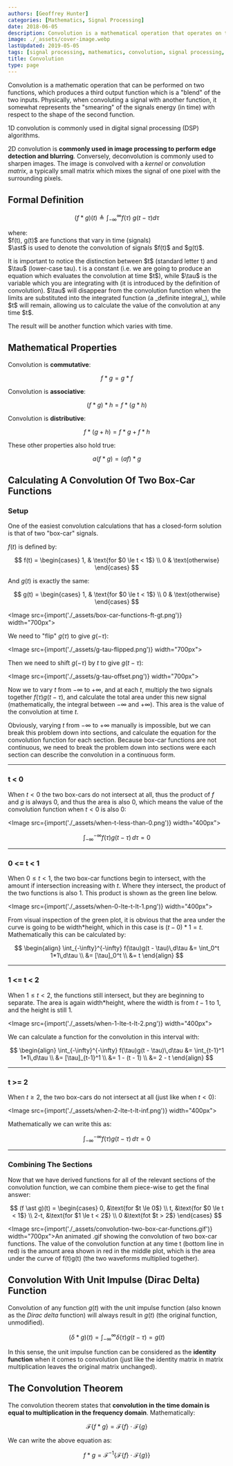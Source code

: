 ```yaml
---
authors: [Geoffrey Hunter]
categories: [Mathematics, Signal Processing]
date: 2018-06-05
description: Convolution is a mathematical operation that operates on two functions and produces a third output function. 1D convolution is commonly used in digital signal processing (DSP) algorithms, while 2D convolution is commonly used in image processing to perform edge detection and blurring. Conversely, deconvolution is commonly used to sharpen images.
image: ./_assets/cover-image.webp
lastUpdated: 2019-05-05
tags: [signal processing, mathematics, convolution, signal processing, DSPs, edge detection, blurring, sharpening, theorem]
title: Convolution
type: page
---
```


Convolution is a mathematic operation that can be performed on two functions, which produces a third output function which is a "blend" of the two inputs. Physically, when convoluting a signal with another function, it somewhat represents the "smearing" of the signals energy (in time) with respect to the shape of the second function.

1D convolution is commonly used in digital signal processing (DSP) algorithms. 

2D convolution is **commonly used in image processing to perform edge detection and blurring**. Conversely, deconvolution is commonly used to sharpen images. The image is convolved with a _kernel_ or _convolution matrix_, a typically small matrix which mixes the signal of one pixel with the surrounding pixels.

## Formal Definition

$$
(f \ast g)(t) \triangleq \int_{-\infty}^{\infty} f(\tau)\ g(t - \tau) d \tau
$$

<p className="centered">where:<br/>
$f(t), g(t)$ are functions that vary in time (signals)<br/>
$\ast$ is used to denote the convolution of signals $f(t)$ and $g(t)$.</p>

<Aside type="caution">
It is important to notice the distinction between $t$ (standard letter t) and $\tau$ (lower-case tau). t is a constant (i.e. we are going to produce an equation which evaluates the convolution at time $t$), while $\tau$ is the variable which you are integrating with (it is introduced by the definition of convolution). $\tau$ will disappear from the convolution function when the limits are substituted into the integrated function (a _definite integral_), while $t$ will remain, allowing us to calculate the value of the convolution at any time $t$.
</Aside>

The result will be another function which varies with time.

## Mathematical Properties

Convolution is **commutative**:

$$
f \ast g = g \ast f
$$

Convolution is **associative**:

$$
(f \ast g) \ast h = f \ast (g \ast h)
$$

Convolution is **distributive**:

$$
f \ast (g + h) = f \ast g + f \ast h
$$

These other properties also hold true:

$$
a (f \ast g) = (af) \ast g
$$

## Calculating A Convolution Of Two Box-Car Functions

### Setup

One of the easiest convolution calculations that has a closed-form solution is that of two "box-car" signals.

$f(t)$ is defined by:

$$
f(t) =
\begin{cases}
1, & \text{for $0 \le t < 1$} \\
0 & \text{otherwise}
\end{cases}
$$

And $g(t)$ is exactly the same:

$$
g(t) =
\begin{cases}
1, & \text{for $0 \le t < 1$} \\
0 & \text{otherwise}
\end{cases}
$$

<Image src={import('./_assets/box-car-functions-ft-gt.png')} width="700px"></Image>

We need to "flip" $g(\tau)$ to give $g(-\tau)$:

<Image src={import('./_assets/g-tau-flipped.png')} width="700px"></Image>

Then we need to shift $g(-\tau)$ by $t$ to give $g(t - \tau)$:

<Image src={import('./_assets/g-tau-offset.png')} width="700px"></Image>

Now we to vary $t$ from $-\infty$ to $+\infty$, and at each $t$, multiply the two signals together $f(\tau)g(t - \tau)$, and calculate the total area under this new signal (mathematically, the integral between $-\infty$ and $+\infty$). This area is the value of the convolution at time $t$. 

Obviously, varying $t$ from $-\infty$ to $+\infty$ manually is impossible, but we can break this problem down into sections, and calculate the equation for the convolution function for each section. Because box-car functions are not continuous, we need to break the problem down into sections were each section can describe the convolution in a continuous form.

---

### t &lt; 0

When $t < 0$ the two box-cars do not intersect at all, thus the product of $f$ and $g$ is always 0, and thus the area is also 0, which means the value of the convolution function when $t < 0$ is also 0:

<Image src={import('./_assets/when-t-less-than-0.png')} width="400px"></Image>

$$
  \int_{-\infty}^{-\infty} f(\tau)g(t - \tau)\,d\tau = 0
$$

---

### 0 &lt;= t < 1

When $0 \le t < 1$, the two box-car functions begin to intersect, with the amount if intersection increasing with $t$. Where they intersect, the product of the two functions is also $1$. This product is shown as the green line below.

<Image src={import('./_assets/when-0-lte-t-lt-1.png')} width="400px"></Image>

From visual inspection of the green plot, it is obvious that the area under the curve is going to be width*height, which in this case is $(t - 0)*1 = t$. Mathematically this can be calculated by:

$$
\begin{align}
\int_{-\infty}^{-\infty} f(\tau)g(t - \tau)\,d\tau &= \int_0^t 1*1\,d\tau \\
&= [\tau]_0^t \\
&= t
\end{align}
$$

---

### 1 &lt;= t &lt; 2

When $1 \le t < 2$, the functions still intersect, but they are beginning to separate. The area is again width*height, where the width is from $t-1$ to $1$, and the height is still $1$.

<Image src={import('./_assets/when-1-lte-t-lt-2.png')} width="400px"></Image>

We can calculate a function for the convolution in this interval with:

$$
\begin{align}
\int_{-\infty}^{-\infty} f(\tau)g(t - \tau)\,d\tau &= \int_{t-1}^1 1*1\,d\tau \\
&= [\tau]_{t-1}^1 \\
&= 1 - (t - 1) \\
&= 2 - t
\end{align}
$$

---

### t >= 2

When $t \ge 2$, the two box-cars do not intersect at all (just like when $t < 0$):

<Image src={import('./_assets/when-2-lte-t-lt-inf.png')} width="400px"></Image>

Mathematically we can write this as:

$$
\int_{-\infty}^{-\infty} f(\tau)g(t - \tau)\,d\tau = 0
$$

---

### Combining The Sections

Now that we have derived functions for all of the relevant sections of the convolution function, we can combine them piece-wise to get the final answer:

$$
(f \ast g)(t) =
\begin{cases}
0, &\text{for $t \le 0$} \\
t, &\text{for $0 \le t < 1$} \\
2-t, &\text{for $1 \le t < 2$} \\
0 &\text{fot $t > 2$}
\end{cases}
$$

<Image src={import('./_assets/convolution-two-box-car-functions.gif')} width="700px">An animated .gif showing the convolution of two box-car functions. The value of the convolution function at any time t (bottom line in red) is the amount area shown in red in the middle plot, which is the area under the curve of f(t)g(t) (the two waveforms multiplied together).</Image>

## Convolution With Unit Impulse (Dirac Delta) Function

Convolution of any function $g(t)$ with the unit impulse function (also known as the _Dirac delta_ function) will always result in $g(t)$ (the original function, unmodified).

$$
(\delta \ast g)(t) = \int_{-\infty}^{\infty} \delta(\tau) g(t - \tau) = g(t)
$$

In this sense, the unit impulse function can be considered as the **identity function** when it comes to convolution (just like the identity matrix in matrix multiplication leaves the original matrix unchanged).

## The Convolution Theorem

The convolution theorem states that **convolution in the time domain is equal to multiplication in the frequency domain**. Mathematically:

$$
\mathcal{F} \{f \ast g\} = \mathcal{F}\{f\} \cdot \mathcal{F}\{g\}
$$

We can write the above equation as:

$$
f \ast g = \mathcal{F}^{-1}\{\mathcal{F}\{f\} \cdot \mathcal{F}\{g\}\}
$$
